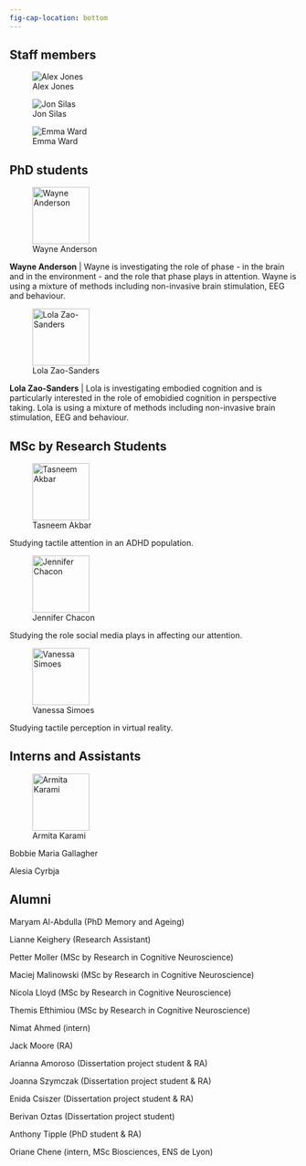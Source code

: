 ```yaml
---
fig-cap-location: bottom
---
```


## Staff members

::: {layout-ncol="3"}
![Alex Jones](images/Alex.png)

![Jon Silas](images/Jon.png)

![Emma Ward](images/Emma.png)
:::

## PhD students

::: {layout="[20,80]"}
![Wayne Anderson](images/Wayne.png){fig-align="left" width="100"}

**Wayne Anderson** \| Wayne is investigating the role of phase - in the brain and in the environment - and the role that phase plays in attention. Wayne is using a mixture of methods including non-invasive brain stimulation, EEG and behaviour.

![Lola Zao-Sanders](images/Lola.png){fig-align="left" width="100"}

**Lola Zao-Sanders** \| Lola is investigating embodied cognition and is particularly interested in the role of emobidied cognition in perspective taking. Lola is using a mixture of methods including non-invasive brain stimulation, EEG and behaviour.
:::

## MSc by Research Students

::: {layout="[20,80]"}
![Tasneem Akbar](images/Tasneem.jpg){fig-align="left" width="100"}

Studying tactile attention in an ADHD population.

![Jennifer Chacon](images/Jennifer.png){fig-align="left" width="100"}

Studying the role social media plays in affecting our attention.

![Vanessa Simoes](images/Vanessa.jpeg){fig-align="left" width="100"}

Studying tactile perception in virtual reality.
:::

## Interns and Assistants

![Armita Karami](images/Armita.jpeg){fig-align="left" width="100"}

Bobbie Maria Gallagher

Alesia Cyrbja

## Alumni

Maryam Al-Abdulla (PhD Memory and Ageing)

Lianne Keighery (Research Assistant)

Petter Moller (MSc by Research in Cognitive Neuroscience)

Maciej Malinowski (MSc by Research in Cognitive Neuroscience)

Nicola Lloyd (MSc by Research in Cognitive Neuroscience)

Themis Efthimiou (MSc by Research in Cognitive Neuroscience)

Nimat Ahmed (intern)

Jack Moore (RA)

Arianna Amoroso (Dissertation project student & RA)

Joanna Szymczak (Dissertation project student & RA)

Enida Csiszer (Dissertation project student & RA)

Berivan Oztas (Dissertation project student)

Anthony Tipple (PhD student & RA)

Oriane Chene (intern, MSc Biosciences, ENS de Lyon)
